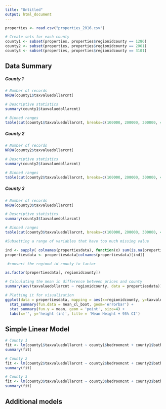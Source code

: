 ---
title: "Untitled"
output: html_document
---

```{r setup, include=FALSE}

properties <- read.csv("properties_2016.csv")
```

```{r}
# Create sets for each county
county1 <- subset(properties, properties$regionidcounty == 1286)
county2 <- subset(properties, properties$regionidcounty == 2061)
county3 <- subset(properties, properties$regionidcounty == 3101)
```
## Data Summary

##### County 1
```{r}
# Number of records 
NROW(county1$taxvaluedollarcnt)

# Descriptive statistics
summary(county1$taxvaluedollarcnt)

# Binned ranges 
table(cut(county1$taxvaluedollarcnt, breaks=c(100000, 200000, 300000, 450000, 750000, 1000000, 5000000), labels=c("< 100000", "200,000", "300,000", "450,000", "750000", "> 1,000,000")))
```
##### County 2
```{r}
# Number of records 
NROW(county2$taxvaluedollarcnt)

# Descriptive statistics
summary(county2$taxvaluedollarcnt)

# Binned ranges 
table(cut(county2$taxvaluedollarcnt, breaks=c(100000, 200000, 300000, 450000, 750000, 1000000, 5000000), labels=c("< 100000", "200,000", "300,000", "450,000", "750000", "> 1,000,000")))
```

##### County 3
```{r}
# Number of records 
NROW(county3$taxvaluedollarcnt)

# Descriptive statistics
summary(county3$taxvaluedollarcnt)

# Binned ranges 
table(cut(county3$taxvaluedollarcnt, breaks=c(100000, 200000, 300000, 450000, 750000, 1000000, 5000000), labels=c("< 100000", "200,000", "300,000", "450,000", "750000", "> 1,000,000")))

```
```{r}
#Subsetting a range of variables that have too much missing value

ind <- sapply( colnames(propertiesdata), function(x) sum(is.na(propertiesdata[[x]])) < nrow(propertiesdata)/2)
propertiesdata <- propertiesdata[colnames(propertiesdata)[ind]]

 #convert the regiond id county to factor 

as.factor(propertiesdata[, regionidcounty])

# Calculating the mean in difference between prices and county 
summary(aov(taxvaluedollarcnt ~ regionidcounty, data = propertiesdata))

# Plotting it for visualization
ggplot(data = propertiesdata, mapping = aes(x=regionidcounty, y=taxvaluedollarcnt)) + 
  stat_summary(fun.data = mean_cl_boot, geom='errorbar') + 
  stat_summary(fun.y = mean, geom = 'point', size=4) + 
  labs(x='', y='height (in)', title = 'Mean Height + 95% CI')
  ```

## Simple Linear Model
```{r}
# County 1
fit <- lm(county1$taxvaluedollarcnt ~ county1$bedroomcnt + county1$bathroomcnt, data = county1)
summary(fit)

# County 2
fit <- lm(county2$taxvaluedollarcnt ~ county2$bedroomcnt + county2$bathroomcnt, data = county2)
summary(fit)

# County 3
fit <- lm(county3$taxvaluedollarcnt ~ county3$bedroomcnt + county3$bathroomcnt, data = county3)
summary(fit)

```

## Additional models
